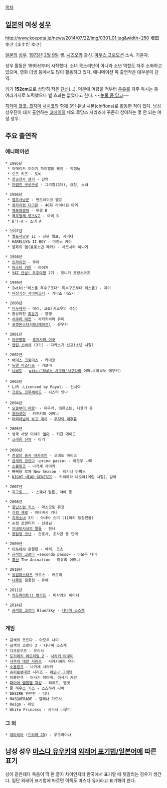[[목차]]

== [[일본]]의 여성 [[성우]] ==
http://www.koepota.jp/news/2014/07/22/img/0301_01.jpg&width=250
増田ゆき (ますだ ゆき)

[[일본]]의 [[성우]]. [[1973년]] [[2월 9일]] 생. [[시즈오카]] 출신. [[마우스 프로모션]] 소속. 기혼자.

성우 활동은 1995년부터 시작했다. 소녀 목소리만이 아니라 소년 역할도 자주 소화하고 있으며, 영화 더빙 등에서도 많이 활동하고 있다. 애니메이션 쪽 출연작은 대부분이 단역.

키가 '''152cm'''으로 상당히 작은 [[단신]](...). 덕분에 어렸을 적부터 [[우유]]를 자주 마시는 등 여러가지로 노력했으나 별 효과는 없었다고 한다. ~~[[눈물 좀 닦고]]~~

[[히카미 쿄코]], [[코지마 사치코]]와 함께 3인 유닛 시폰(chiffons)로 활동한 적이 있다.
남성 성우진이 대거 출연하는 [[코에이]]의 네오 로망스 시리즈에 꾸준히 참여하는 몇 안 되는 여성 성우.


== 주요 출연작 ==
=== 애니메이션 ===
 * 1995년
  * 아메리카 이야기 파이벨의 모험 - 학생들
  * 오즈 키즈 - 토비
  * [[천공전사 젠키]] - 단역
  * [[마법진 구루구루]] - 그리엘(2대), 요정, 소녀

 * 1996년
  * [[엘프사냥꾼]] - 맨드레이크 엘프
  * [[용자지령 다그온]] - 46화 라이너팀 아역
  * [[체포하겠어]] - 여경 B
  * [[폭주형제 렛츠&고]] - 아이 B
  * B'T-X - 소녀 A

 * 1997년
  * [[엘프사냥꾼]] II - 신관 엘프, 사리나
  * HARELUYA II BOY - 미즈노 카야
  * 열화의 염(불꽃소년 레카) - 사코시타 야나기

 * 1998년
  * [[트라이건]] - 무아
  * [[마스터 키튼]] - 라이저
  * [[YAT 안심! 우주여행]] 2기 - 모니카 프랑소와즈

 * 1999년
  * [wiki:"레스톨 특수구조대" 특수구조부대 레스톨] - 제이
  * [[마장기신 사이버스터]] - 카미조 미즈키

 * 2000년
  * [[이누야샤]] - 에리, 코쵸(키쿄우의 식신)
  * 환상마전 [[최유기]] - 붕명
  * [[사쿠라 대전]] - 사카키바라 유리
  * [[포켓몬스터(애니메이션)]] - 유우카

 * 2001년
  * [[야근병동]] - [[후지사와 아코]]
  * [[캡틴 츠바사]] (3기) - 다카스기 신고(소년 시절)

 * 2002년
  * [[바이스 크로이츠]] - 케이코
  * [[듀얼 마스터즈]] - 키르미
  * [[나루토]] - [[wiki:"하루노 사쿠라"사쿠라]]의 어머니(하루노 메부키)
 
 * 2003년 
  * L/R -Licensed by Royal- - 신시아
  * [[크로노 크루세이드]] - 시스터 안나
 
 * 2004년
  * [[오늘부터 마왕]]! - 유우라, 에른스트, 니콜라 등
  * [[후타코이]] - 카즈키의 어머니
  * [[마리아님이 보고 계셔]] - [[우자와 미후유]]

 * 2005년
  * 영국 사랑 이야기 [[엠마]] - 키친 메이드
  * [[크레용 신짱]] - 아기
 
 * 2006년
  * [[전설의 총사 아카즈킨]] - 오에도 마리코
  * [[금색의 코르다]] ~primo passo~ - 아모우 나미
  * [[소울링크]] - 나가세 사야카
  * 빠삐용 로제 New Season - 레기나 아피스
  * [[NIGHT HEAD GENESIS]] - 키리하라 나오야(어린 시절)、감마

 * 2007년
  * [[지구로...]] - 스웨나 달튼, 야에 등

 * 2008년
  * [[장난스런 키스]] - 마츠모토 유코
  * [[식령 제로]] - 이타바시 카나
  * [[지옥소녀]] 3기 - 아사바 스미 (11화의 등장인물)
  * 순정 로맨티카 - 선생님
  * [[므네모시네의 딸들]] - 한나
  * [[명탐정 코난]] - 간호사, 조사관 등 단역

 * 2009년
  * [[이누야샤]] 완결편 - 에리, 코쵸
  * [[금색의 코르다]] ~secondo passo~ - 아모우 나미
  * [[흑신]] The Animation - 마유의 어머니

 * 2010년
  * [[듀얼마스터즈]] 크로스 - 키르미
  * [[나루토]] 질풍전 - 유에

 * 2011년
  * [[카드파이트!! 뱅가드]] - 미사키의 어머니

 * 2014년
  * [[금색의 코르다]] Blue♪Sky - [[나나미 소스케]]
  
=== 게임 ===
 * 금색의 코르다 - 아모우 나미
 * 금색의 코르다 3 - 나나미 소스케
 * 다크로우즈 - 유리샤
 * [[도키메키 메모리얼 2]] - [[사카키 타쿠미]]
 * [[사쿠라 대전 시리즈]] - 사카키바라 유리
 * [[소울링크]] - 나가세 사야카
 * [[슈퍼로봇대전]] 시리즈 - [[피오나 그레덴]]
 * 이중인격 - 아사기 아야메, 아사기 카린
 * [[파이어 엠블렘 각성]] - 리히트, 벨벳
 * [[풀 하우스 키스]] - 스즈하라 나에
 * DESIRE 완전판 - 티나
 * MASQUERADE - 엘레나 가르시
 * Reign - 레인
 * White Princess - 시라세 나루미

=== 그 외 ===
 * [[헤타리아]] ([[드라마 CD]]) - 우크라이나

== 남성 성우 [[마스다 유우키]]의 [[외래어 표기법/일본어]]에 따른 표기 ==
성이 같은데다 독음이 딱 한 글자 차이인지라 한국에서 표기할 때 헷갈리는 경우가 생간다.
일단 외래어 표기법에 따르면 이쪽도 마스다 유키라고 표기해야 한다.
